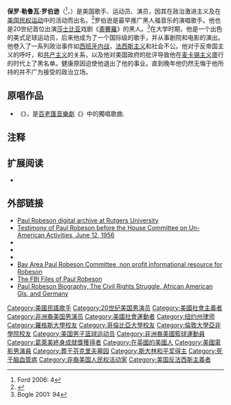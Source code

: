 {{Infobox musical artist
|name          = 保罗·罗伯逊<br>Paul Robeson
|image           = Paul Robeson 1942 crop.jpg
|birth_name    = 保罗·勒鲁瓦·罗伯逊（Paul Leroy Robeson）
|Born          = {{birth date|1898|4|9|mf=y}}<br>{{USA}}[[新泽西州|新泽西州]][[普林斯顿_(新泽西州)|普林斯顿]]
|Died          = {{death date and age|mf=yes|1976|1|23|1898|4|9}}<br/>{{USA}}[[宾夕法尼亚州|宾夕法尼亚州]][[费城|费城]]
|instrument    = 声音
|genre         = {{link-en|黑人灵歌|Spiritual (music)}}<br>[[民間音樂|民谣]]<br>[[音樂劇|音樂劇]]
|occupation    = 演员、歌手、体育运动员、律师、社会运动家
|years_active  = 1917年–1963年
| background=solo_singer
}}
{{Infobox NFL player
|name=“罗比”，保罗·罗伯逊<br>Paul "Robey" Robeson
|image=
|caption=
|position= 边锋
|number=
|birth_date=1898年4月9日
|birth_place=
|death_date=1976年1月23日
|death_place=
|heightft=6
|heightin=3
|weight=219
|debutyear=1921
|debutteam=Akron Pros
|finalyear=1922
|finalteam=Milwaukee Badgers
|draftyear=
|draftround=
|draftpick=
|college=[[罗格斯大学|罗格斯大学]]
|teams=<nowiki></nowiki>
*[[Akron_Pros|Akron Pros]] ({{NFL Year|1921}})
*[[Milwaukee_Badgers|Milwaukee Badgers]] ({{NFL Year|1922}})
|statseason=1922
|statlabel1= 上场场次
|statvalue1=15
|statlabel2= 先发场次
|statvalue2=13
|statlabel3=[[達陣_(美式足球)|達陣]]
|statvalue3=1
|nfl=ROB361120
|highlights=
|HOF=
|CollegeHOF=10080
}}
'''保罗·勒鲁瓦·罗伯逊'''（{{lang-en|Paul Leroy Robeson}}<ref name="Ford, Carin T. 2006 pg4">Ford 2006: 4</ref>，{{bd|1898年|4月9日|1976年|1月23日}}）是美国歌手、运动员、演员，因其在政治激进主义及在[[美国民权运动|美国民权运动]]中的活动而出名。<ref>{{cite news |title=From the Valley of Obscurity, Robeson's Baritone Rings Out; 22 Years After His Death, Actor-Activist Gets a Grammy |url=http://www.nytimes.com/1998/02/25/arts/valley-obscurity-robeson-s-baritone-rings-22-years-after-his-death-actor.html |quote=He was befriended by Jawaharlal Nehru, Noel Coward, Sergei Eisenstein, Jomo Kenyatta, Ernest Hemingway, James Joyce, Gertrude Stein and Emma Goldman. As a writer and performer, he was a pioneering human rights advocate, speaking out against segregation decades before the civil rights movement began and singing for American volunteers fighting in Spain against Franco and for struggling union members around the country. All this came at a time when discrimination against blacks was so entrenched, North and South, that Robeson was routinely forced to use freight elevators and denied entrance to hotels and restaurants. |work=The New York Times |date=February 25, 1998 |accessdate=2010-10-31 |archive-date=2020-11-27 |archive-url=https://web.archive.org/web/20201127213328/https://www.nytimes.com/1998/02/25/arts/valley-obscurity-robeson-s-baritone-rings-22-years-after-his-death-actor.html |dead-url=no }}</ref>罗伯逊是最早推广黑人福音乐的演唱歌手。他也是20世纪首位出演[[莎士比亚|莎士比亚]]戏剧《[[奧賽羅|奧賽羅]]》的黑人。<ref>Bogle 2001: 94</ref>在大学时期，他是一个出色的美式足球运动员，后来他成为了一个国际级的歌手，并从事剧院和电影的演出。他卷入了一系列政治事件如[[西班牙内战|西班牙内战]]，[[法西斯主义|法西斯主义]]和社会不公。他对于反帝国主义的呼吁，和[[共产主义|共产主义]]的关系，以及他对美国政府的批评导致他在[[麦卡锡主义|麦卡锡主义]]盛行的时代上了黑名单。健康原因迫使他退出了他的事业。直到晚年他仍然无悔于他所持的并不广为接受的政治立场。

== 原唱作品 ==
* 《{{link-en|老人河|Ol' Man River}}》，是[[百老匯音樂劇|百老匯音樂劇]]《{{link-en|演出船|Show Boat}}》中的獨唱歌曲.

== 注释 ==
{{reflist|colwidth=30em}}

== 扩展阅读 ==
{{refbegin}}
* {{cite book | first = Hugh | last = Fordin | title = Getting to Know Him: A Biography of Oscar Hammerstein II | url = {{google books |plainurl=y |id=kZ1T0wGeTbYC&pg=PR3}} | year = 1986 | publisher = Da Capo Press | isbn = 978-0-306-80668-1}}
{{refend}}

== 外部链接 ==
{{commons|Paul Robeson}}
* [https://web.archive.org/web/20101229093154/http://www2.scc.rutgers.edu/njh/PaulRobeson/index.htm Paul Robeson digital archive at Rutgers University]
* [http://historymatters.gmu.edu/d/6440/ Testimony of Paul Robeson before the House Committee on Un-American Activities, June 12, 1956] {{Wayback|url=http://historymatters.gmu.edu/d/6440/ |date=20201210191000 }}
* {{IMDb name|0732079}}
* {{IBDB name|58036}}
* {{Screenonline name|id=446731}}
* [https://web.archive.org/web/20071030170657/http://www.bayarearobeson.org/ Bay Area Paul Robeson Committee, non profit informational resource for Robeson]
* [http://foia.fbi.gov/foiaindex/robeson.htm The FBI Files of Paul Robeson] {{Wayback|url=http://foia.fbi.gov/foiaindex/robeson.htm |date=20101114223642 }}
*[https://web.archive.org/web/20110903022649/http://www.aacvr-germany.org/AACVR.ORG/index.php?option=com_content&view=article&id=104&Itemid=73 Paul Robeson Biography, The Civil Rights Struggle, African American GIs, and Germany]

{{Authority control}}
{{DEFAULTSORT:Robeson, Paul}}
[[Category:美國民謠歌手|Category:美國民謠歌手]]
[[Category:20世纪美国男演员|Category:20世纪美国男演员]]
[[Category:美國社會主義者|Category:美國社會主義者]]
[[Category:非洲裔美国男演员|Category:非洲裔美国男演员]]
[[Category:美國社會運動者|Category:美國社會運動者]]
[[Category:纽约州律师|Category:纽约州律师]]
[[Category:羅格斯大學校友|Category:羅格斯大學校友]]
[[Category:哥倫比亞大學校友|Category:哥倫比亞大學校友]]
[[Category:倫敦大學亞非學院校友|Category:倫敦大學亞非學院校友]]
[[Category:美国男子篮球运动员|Category:美国男子篮球运动员]]
[[Category:非洲裔美國籃球運動員|Category:非洲裔美國籃球運動員]]
[[Category:葛萊美終身成就獎獲得者|Category:葛萊美終身成就獎獲得者]]
[[Category:在英國的美國人|Category:在英國的美國人]]
[[Category:美國電影男演員|Category:美國電影男演員]]
[[Category:葬于芬克里夫墓园|Category:葬于芬克里夫墓园]]
[[Category:斯大林和平奖得主|Category:斯大林和平奖得主]]
[[Category:死于脑血管病|Category:死于脑血管病]]
[[Category:非裔美国人民权活动家|Category:非裔美国人民权活动家]]
[[Category:美国反法西斯主義者|Category:美国反法西斯主義者]]